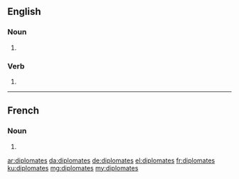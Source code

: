 ==English==

===Noun===
{{head|en|plural}}

# {{plural of|diplomate|lang=en}}

===Verb===
{{head|en|verb form}}

# {{en-third-person singular of|diplomate}}

----

==French==

===Noun===
{{head|fr|plural|g=m|g2=f}}

# {{plural of|diplomate|lang=fr}}

[[ar:diplomates]]
[[da:diplomates]]
[[de:diplomates]]
[[el:diplomates]]
[[fr:diplomates]]
[[ku:diplomates]]
[[mg:diplomates]]
[[my:diplomates]]